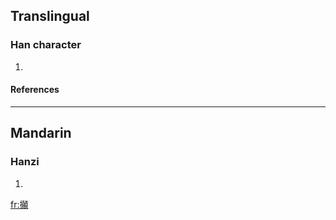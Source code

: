 ==Translingual==
===Han character===
{{Han char|rn=64|rad=手|as=19|sn=22|four=|canj=手十金金 (QJCC)}}
# {{defn|Han|sort=手19}}
====References====
{{Han ref|kx=0464.251|hdz=31990.010|uh=6527|ud=25895}}

----
==Mandarin==
===Hanzi===
{{cmn-hanzi|pin=[[diān]] ([[dian1]]), [[dié]] ([[die2]])|wg=tien<sup>1</sup>, tieh<sup>2</sup>}}
# {{defn|Mandarin}}

[[fr:攧]]